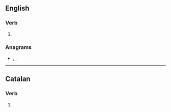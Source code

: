 {{also|déposés|déposes|deposés}}

==English==

===Verb===
{{head|en|verb form}}

# {{en-third-person singular of|depose}}

===Anagrams===
* {{l|en|despose}}, {{l|en|speedos}}, {{l|en|Speedos}}

----

==Catalan==

===Verb===
{{head|ca|verb form}}

# {{ca-verb form of|p=2|n=sg|m=ind|t=pres|deposar}}
